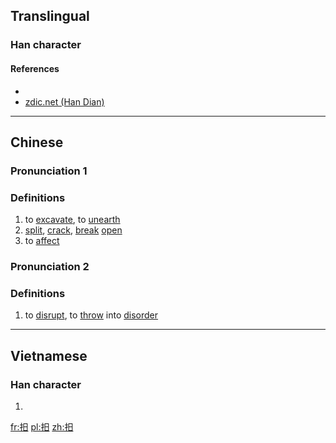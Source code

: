 ==Translingual==

===Han character===
{{Han char|rn=64|rad=手|as=04|sn=7|four=56000|canj=QA|ids=⿰扌日}}

====References====
* {{Han ref|kx=0420.160|dkj=11870|dj=0767.180|hdz=31837.020|uh=6287|ud=25223|bh=CAEC|bd=51948}}
*[http://www.zdic.net/z/1a/js/6287.htm zdic.net (Han Dian)]

----

==Chinese==
{{zh-forms}}

===Pronunciation 1===
{{zh-pron
|m=hú
|c=wat6
|mc=y
|oc=
|ma=
|cat=v
}}

===Definitions===

# to [[excavate]], to [[unearth]]
# [[split]], [[crack]], [[break]] [[open]]
# to [[affect]]

===Pronunciation 2===
{{zh-pron
|m=gǔ
|c=
|ma=
|cat=v
}}

===Definitions===

# to [[disrupt]], to [[throw]] into [[disorder]]

----

==Vietnamese==

===Han character===
{{vi-readings|rs=手04| hanviet = nhặt}}

# {{defn|lang=vi|sort=手04}}

[[fr:抇]]
[[pl:抇]]
[[zh:抇]]